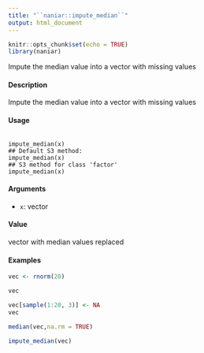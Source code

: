 ---
title: "``naniar::impute_median``"
output: html_document
---

```{r setup, include=FALSE}
knitr::opts_chunk$set(echo = TRUE)
library(naniar)
```
Impute the median value into a vector with missing values

####  Description 

Impute the median value into a vector with missing values

####  Usage 

<pre><code>
impute_median(x)
## Default S3 method:
impute_median(x)
## S3 method for class 'factor'
impute_median(x)
</code></pre>

#### Arguments 

* ``x``: vector

#### Value 

vector with median values replaced

#### Examples 

```{r}
vec <- rnorm(20)

vec
```

```{r}
vec[sample(1:20, 3)] <- NA
vec

median(vec,na.rm = TRUE)
```

```{r}
impute_median(vec)
```